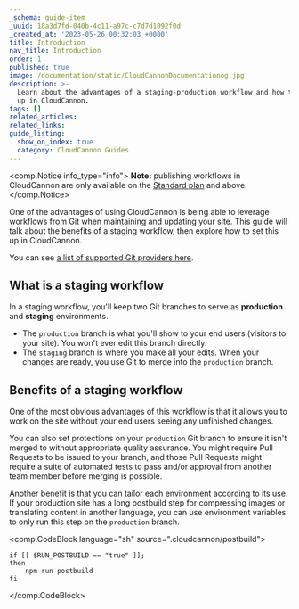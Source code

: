 ```yaml
---
_schema: guide-item
_uuid: 18a3d7fd-040b-4c11-a97c-c7d7d1092f0d
_created_at: '2023-05-26 00:32:03 +0000'
title: Introduction
nav_title: Introduction
order: 1
published: true
image: /documentation/static/CloudCannonDocumentationog.jpg
description: >-
  Learn about the advantages of a staging-production workflow and how to set it
  up in CloudCannon.
tags: []
related_articles:
related_links:
guide_listing:
  show_on_index: true
  category: CloudCannon Guides
---
```

<comp.Notice info_type="info">
  **Note:** publishing workflows in CloudCannon are only available on the [Standard plan](/pricing/) and above.
</comp.Notice>

One of the advantages of using CloudCannon is being able to leverage workflows from Git when maintaining and updating your site. This guide will talk about the benefits of a staging workflow, then explore how to set this up in CloudCannon.

You can see [a list of supported Git providers here](/documentation/articles/introduction-to-syncing/#supported-git-providers).

## What is a staging workflow

In a staging workflow, you'll keep two Git branches to serve as **production** and **staging** environments.

* The `production` branch is what you'll show to your end users (visitors to your site). You won't ever edit this branch directly.
* The `staging` branch is where you make all your edits. When your changes are ready, you use Git to merge into the `production` branch.

## Benefits of a staging workflow

One of the most obvious advantages of this workflow is that it allows you to work on the site without your end users seeing any unfinished changes.

You can also set protections on your `production` Git branch to ensure it isn't merged to without appropriate quality assurance. You might require Pull Requests to be issued to your branch, and those Pull Requests might require a suite of automated tests to pass and/or approval from another team member before merging is possible.

Another benefit is that you can tailor each environment according to its use. If your production site has a long postbuild step for compressing images or translating content in another language, you can use environment variables to only run this step on the `production` branch.

<comp.CodeBlock language="sh" source=".cloudcannon/postbuild">
```
if [[ $RUN_POSTBUILD == "true" ]];
then
    npm run postbuild
fi
```
</comp.CodeBlock>